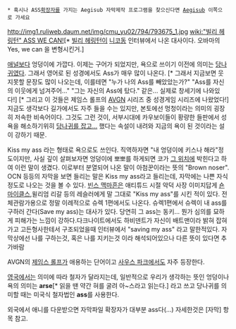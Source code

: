  * 혹시나 ASS[[확장자]]를 가지는 Aegisub 자막제작 프로그램을 찾으신다면 [[Aegisub]] 이쪽으로 가세요

http://img1.ruliweb.daum.net/img/cmu_yu02/794/793675_1.jpg
[[wiki:"빌리 헤링턴" ASS WE CAN!]][* [[빌리 헤링턴]]이 [[니코동]] 인터뷰에서 나온 대사이다. 오바마의 Yes, we can 을 변형시킨거.] 

[[애널]]보다 엉덩이에 가깝다. 이제는 구어가 되었지만, 욕으로 쓰이기 이전에 의미는 [[당나귀]]였다. 그래서 영어로 된 성경에서도 Ass가 매우 많이 나온다. [* 그래서 지금보면 웃지못할 문장도 많이 나오는데, 이를테면 "누가 나의 Ass를 빼았았는가?" "Ass를 자신의 이웃에게 넘겨주어..." "그는 자신의 Ass에 탔다." 같은... 실제로 창세기에 나와있다!] [* 그리고 이 것들은 제임스 롤프의 [[AVGN]] 시리즈 중 성경게임 시리즈에 나왔었다!] 지금도 생각보다 길가에서도 자주 들을 수는 있지만, 본토에선 멍청이라는 의미의 굉장히 저속한 비속어이다. 그것도 그런 것이, 서부시대에 카우보이들이 황량한 들판에서 성욕을 해소하기위히 [[수간|당나귀를 잡고...]] 했다는 속설이 내려와 지금의 욕이 된 것이라는 설이 강하기 때문.

Kiss my ass 라는 형태로 욕으로도 쓰인다. 직역하자면 "내 엉덩이에 키스나 해라"정도이지만, 사실 깊이 살펴보자면 엉덩이에 뽀뽀를 하게되면 코가 [[항문|그 위치]]에 박힌다고 하여 이런 말이 생겼다. 이로부터 분열되어 나온 말이 아첨꾼이라는 뜻의 "Brown noser". OCN 등등의 자막을 보면 들리는 말은 Kiss my ass라고 들리는데, 자막에는 나쁜 자식 정도로 나오는 것을 볼 수 있다. [[빈스 맥마흔]]은 애티튜드 시절 악덕 사장 이미지답게 [[숀 마이클스]],윌리엄 리갈 등의 레슬러에게 말 그대로 "Kiss my ass"를 시킨 적이 있다. 전체관람가용으로 정말 이례적으로 슈렉 1편에서도 나온다. 슈렉1편에서 슈렉이 내 ass를 구하러 간다(Save my ass)는 대사가 있다. 당연히 그 ass는 동키... 뭔가 심의를 묘하게 피해가는 느낌이 강하다.다크나이트에서도 하비덴트가 자신이 배트맨이라 밝혀 잡혀가고 고든형사한테서 구조되었을때 인터뷰에서 "saving my ass" 라고 말한적있다. 자막상에선 나를 구하는것, 혹은 나를 지키는것 이라 해석되어있으나 다른 뜻이 있다면 추가바람

AVGN의 [[제임스 롤프]]가 애용하는 단어이고  [[사우스 파크]]에서도 자주 등장한다.

[[영국]]에서는 의미에 따라 철자가 달라지는데, 일반적으로 우리가 생각하는 뜻인 엉덩이나 욕의 의미는 '''arse'''[* 읽을 땐 약간 혀를 굴려 아~스라고 읽는다.] 라고 쓰고 당나귀를 의미할 때는 미국식 철자법인 '''ass'''를 사용한다.

외국에서 애니를 다운받으면 자막파일 확장자가 대부분 ass다(...) 자세한것은 [자막] 항목 참고.
